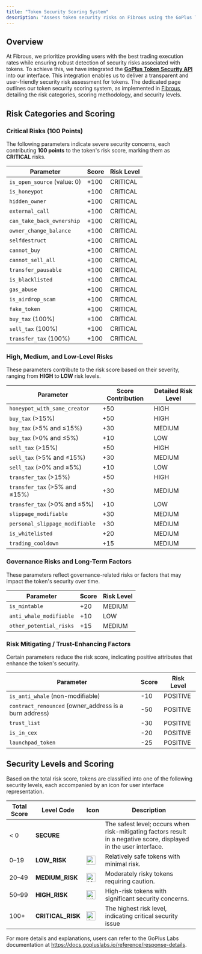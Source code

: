 ```yaml
---
title: "Token Security Scoring System"
description: "Assess token security risks on Fibrous using the GoPlus Token Security API."
---
```


## Overview

At Fibrous, we prioritize providing users with the best trading execution rates while ensuring robust detection of security risks associated with tokens. To achieve this, we have integrated the [**GoPlus Token Security API**](https://gopluslabs.io/token-security) into our interface. This integration enables us to deliver a transparent and user-friendly security risk assessment for tokens. The dedicated page outlines our token security scoring system, as implemented in [Fibrous](https://app.fibrous.finance/), detailing the risk categories, scoring methodology, and security levels.

## Risk Categories and Scoring

### Critical Risks (100 Points)

The following parameters indicate severe security concerns, each contributing **100 points** to the token's risk score, marking them as **CRITICAL** risks.

| Parameter                   | Score | Risk Level |
| --------------------------- | ----- | ---------- |
| `is_open_source` (value: 0) | \+100 | CRITICAL   |
| `is_honeypot`               | \+100 | CRITICAL   |
| `hidden_owner`              | \+100 | CRITICAL   |
| `external_call`             | \+100 | CRITICAL   |
| `can_take_back_ownership`   | \+100 | CRITICAL   |
| `owner_change_balance`      | \+100 | CRITICAL   |
| `selfdestruct`              | \+100 | CRITICAL   |
| `cannot_buy`                | \+100 | CRITICAL   |
| `cannot_sell_all`           | \+100 | CRITICAL   |
| `transfer_pausable`         | \+100 | CRITICAL   |
| `is_blacklisted`            | \+100 | CRITICAL   |
| `gas_abuse`                 | \+100 | CRITICAL   |
| `is_airdrop_scam`           | \+100 | CRITICAL   |
| `fake_token`                | \+100 | CRITICAL   |
| `buy_tax` (100%)            | \+100 | CRITICAL   |
| `sell_tax` (100%)           | \+100 | CRITICAL   |
| `transfer_tax` (100%)       | \+100 | CRITICAL   |

### High, Medium, and Low-Level Risks

These parameters contribute to the risk score based on their severity, ranging from **HIGH** to **LOW** risk levels.

| Parameter                      | Score Contribution | Detailed Risk Level |
| ------------------------------ | ------------------ | ------------------- |
| `honeypot_with_same_creator`   | \+50               | HIGH                |
| `buy_tax` (\>15%)              | \+50               | HIGH                |
| `buy_tax` (\>5% and ≤15%)      | \+30               | MEDIUM              |
| `buy_tax` (\>0% and ≤5%)       | \+10               | LOW                 |
| `sell_tax` (\>15%)             | \+50               | HIGH                |
| `sell_tax` (\>5% and ≤15%)     | \+30               | MEDIUM              |
| `sell_tax` (\>0% and ≤5%)      | \+10               | LOW                 |
| `transfer_tax` (\>15%)         | \+50               | HIGH                |
| `transfer_tax` (\>5% and ≤15%) | \+30               | MEDIUM              |
| `transfer_tax` (\>0% and ≤5%)  | \+10               | LOW                 |
| `slippage_modifiable`          | \+30               | MEDIUM              |
| `personal_slippage_modifiable` | \+30               | MEDIUM              |
| `is_whitelisted`               | \+20               | MEDIUM              |
| `trading_cooldown`             | \+15               | MEDIUM              |

### Governance Risks and Long-Term Factors

These parameters reflect governance-related risks or factors that may impact the token's security over time.

| Parameter               | Score | Risk Level |
| ----------------------- | ----- | ---------- |
| `is_mintable`           | \+20  | MEDIUM     |
| `anti_whale_modifiable` | \+10  | LOW        |
| `other_potential_risks` | \+15  | MEDIUM     |

### Risk Mitigating / Trust-Enhancing Factors

Certain parameters reduce the risk score, indicating positive attributes that enhance the token's security.

| Parameter                                              | Score | Risk Level |
| ------------------------------------------------------ | ----- | ---------- |
| `is_anti_whale` (non-modifiable)                       | -10   | POSITIVE   |
| `contract_renounced` (owner_address is a burn address) | -50   | POSITIVE   |
| `trust_list`                                           | -30   | POSITIVE   |
| `is_in_cex`                                            | -20   | POSITIVE   |
| `launchpad_token`                                      | -25   | POSITIVE   |

## Security Levels and Scoring

Based on the total risk score, tokens are classified into one of the following security levels, each accompanied by an icon for user interface representation.

| Total Score | Level Code        | Icon                                                                                             | Description                                                                                                        |
| ----------- | ----------------- | ------------------------------------------------------------------------------------------------ | ------------------------------------------------------------------------------------------------------------------ |
| \< 0        | **SECURE**        |                                                                                                  | The safest level; occurs when risk-mitigating factors result in a negative score, displayed in the user interface. |
| 0–19        | **LOW_RISK**      | <img   src="icons/LowRiskIcon.svg"   alt="Low Risk Icon"   width="24"   height="24" />           | Relatively safe tokens with minimal risk.                                                                          |
| 20–49       | **MEDIUM_RISK**   | <img   src="icons/MediumRiskIcon.svg"   alt="Medium Risk Icon"   width="24"   height="24" />     | Moderately risky tokens requiring caution.                                                                         |
| 50–99       | **HIGH_RISK**     | <img   src="icons/HighRiskIcon.svg"   alt="High Risk Icon"   width="24"   height="24" />         | High-risk tokens with significant security concerns.                                                               |
| 100\+       | **CRITICAL_RISK** | <img   src="icons/CriticalRiskIcon.svg"   alt="Critical Risk Icon"   width="24"   height="24" /> | The highest risk level, indicating critical security issue                                                         |

For more details and explanations, users can refer to the GoPlus Labs documentation at https://docs.gopluslabs.io/reference/response-details.